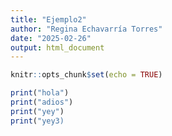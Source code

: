 ```yaml
---
title: "Ejemplo2"
author: "Regina Echavarría Torres"
date: "2025-02-26"
output: html_document
---
```


```r
knitr::opts_chunk$set(echo = TRUE)

print("hola")
print("adios")
print("yey")
print("yey3)
```


